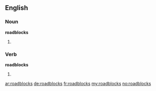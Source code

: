 ==English==
===Noun===
'''roadblocks'''
# {{plural of|[[roadblock]]}}

===Verb===
'''roadblocks'''
# {{third-person singular of|[[roadblock]]}}

[[ar:roadblocks]]
[[de:roadblocks]]
[[fr:roadblocks]]
[[my:roadblocks]]
[[no:roadblocks]]